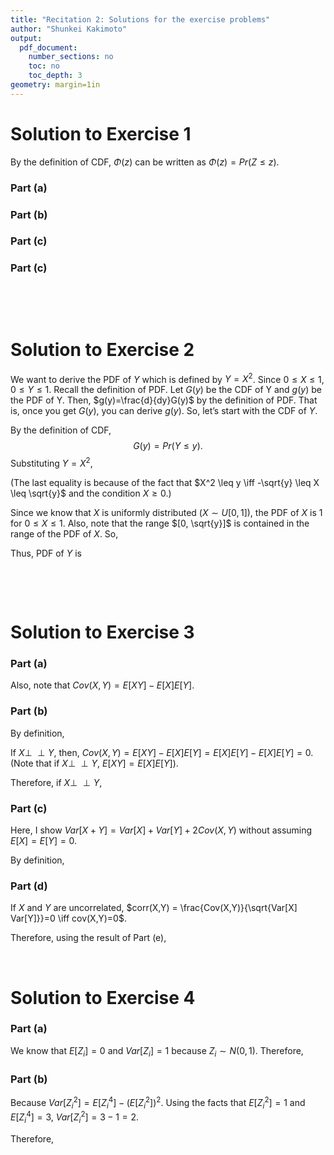 ```yaml
---
title: "Recitation 2: Solutions for the exercise problems"
author: "Shunkei Kakimoto"
output:
  pdf_document:
    number_sections: no
    toc: no
    toc_depth: 3
geometry: margin=1in
---
```



# Solution to Exercise 1
By the definition of CDF, $\Phi(z)$ can be written as $\Phi(z) = Pr(Z \leq z)$. 

\textcolor{red}{\textbf{Answers}:}

### Part (a)
\begin{equation*}
Pr(Z \leq b) = \Phi(b)
\end{equation*}

### Part (b)
\begin{equation*}
Pr(Z \leq b) = \int_{-\infty}^{b} \phi(z) \,dz
\end{equation*} 

### Part (c)
\begin{equation*}
Pr(a \leq Z \leq b) = Pr(Z \leq b) - Pr(Z \leq a) = \Phi(b) - \Phi(a)
\end{equation*} 

### Part (c)
\begin{equation*}
Pr(a \leq Z \leq b) = \int_{a}^{b} \phi(z) \,dz
\end{equation*} 

\

\

# Solution to Exercise 2

\textcolor{blue}{\textbf{Idea}}
We want to derive the PDF of $Y$ which is defined by $Y=X^2$. Since $0 \leq X \leq 1$, $0 \leq Y \leq 1$. Recall the definition of PDF. Let $G(y)$ be the CDF of Y and $g(y)$ be the PDF of Y. Then, $g(y)=\frac{d}{dy}G(y)$ by the definition of PDF. That is, once you get $G(y)$, you can derive $g(y)$. So, let's start with the CDF of $Y$. 

\textcolor{red}{\textbf{Answers}:}

By the definition of CDF, 
$$G(y) = Pr(Y \leq y).$$
Substituting $Y=X^2$, 
\begin{align*}
G(y) 
&= Pr(X^2 \leq y)\\
&= Pr(0 \leq X \leq \sqrt{y})
\end{align*}

(The last equality is because of the fact that $X^2 \leq y \iff -\sqrt{y} \leq X \leq \sqrt{y}$ and the condition $X \ge 0$.)


Since we know that $X$ is uniformly distributed ($X \sim U[0,1]$), the PDF of $X$ is $1$ for $0 \leq X \leq 1$. Also, note that the range $[0, \sqrt{y}]$ is contained in the range of the PDF of $X$. So, 

\begin{align}
G(y) = Pr(0 \leq X \leq \sqrt{y}) = \int_{0}^{\sqrt{y}} 1 dx = \sqrt{y}.
\end{align}


Thus, PDF of $Y$ is 
\begin{align*}
g(y) = \frac{d}{dy}G(y) = \frac{1}{2\sqrt{y}} \quad (0 \leq y \leq 1)
\end{align*}


\

\

# Solution to Exercise 3

\textcolor{red}{\textbf{Answers}:}

### Part (a)
\begin{align*}
Cov(X,Y) 
  &= E[(X-E[X])(Y-E[Y])] \\
  &= E\Bigr[XY-XE[Y]-E[X]Y + E[X]E[Y] \Bigr] \\
  &= E[XY]-E[X]E[Y]-E[X]E[Y] + E[X]E[Y] \quad  &(\text{linearity of expectation}) \\
  &= E[XY]-E[X]E[Y] \\
  &= E[XY] \quad &(E[X]=0 \text{ or } E[Y]=0)
\end{align*}

Also, note that $Cov(X,Y)=E[XY]-E[X]E[Y]$. 

### Part (b)
By definition, 
\begin{align*}
corr(X,Y) = \frac{Cov(X,Y)}{\sqrt{Var[X] Var[Y]}}
\end{align*}

If $X \perp\!\!\!\perp Y$, then, $Cov(X,Y) = E[XY]-E[X]E[Y] = E[X]E[Y] - E[X]E[Y] =0$. (Note that if $X \perp\!\!\!\perp Y$,  $E[XY]=E[X]E[Y]$). 

Therefore, if $X \perp\!\!\!\perp Y$, 
\begin{align*}
corr(X,Y) = \frac{Cov(X,Y)}{\sqrt{Var[X] Var[Y]}} = 0
\end{align*}


### Part (c)
Here, I show $Var[X+Y]=Var[X] + Var[Y] + 2Cov(X,Y)$ without assuming $E[X] = E[Y] = 0$. 

By definition, 
\begin{align*}
Var[X+Y] 
  &= E\Bigl[\Bigl( X+Y - E[X+Y] \Bigl)^2 \Bigl] \\
  &= E\Bigl[\Bigl( X+Y - E[X] - E[Y] \Bigl)^2 \Bigl]   &(\text{linearity of expectation}) \\
  &= E\Bigl[\Bigl(X - E[X]) + (Y - E[Y]) \Bigl)^2 \Bigl] \\
  &= E\Bigl[(X - E[X])^2 + (Y - E[Y])^2 + 2(X - E[X])(Y - E[Y])\Bigl] \\
  &= E[(X - E[X])^2] + E[(Y - E[Y])^2] + 2E[(X - E[X])(Y - E[Y])] &(\text{linearity of expectation}) \\
  &= Var[X] + Var[Y] + 2Cov(X,Y)
\end{align*}


### Part (d)

If $X$ and $Y$ are uncorrelated, $corr(X,Y) = \frac{Cov(X,Y)}{\sqrt{Var[X] Var[Y]}}=0 \iff cov(X,Y)=0$. 

Therefore, using the result of Part (e), 
\begin{align*}
Var[X+Y] = Var[X] + Var[Y] + 2Cov(X,Y) = Var[X] + Var[Y]
\end{align*}



\

# Solution to Exercise 4

### Part (a)
\begin{align*}
E[X] 
  &= E \Bigr[\sum_{i=1}^{k} Z_i^2 \Bigr] \\
  &= \sum_{i=1}^{k} E[Z_i^2] \quad &(Z_i \text{ are independent}) \\
  &= \sum_{i=1}^{k} (Var[Z_i] + (E[Z_i])^2) &(Var[Z_i] = E[Z_i^2] - (E[Z_i])^2) \\
\end{align*}

We know that $E[Z_i]=0$ and $Var[Z_i]=1$ because $Z_i \sim N(0,1)$.  Therefore, 

\begin{align*}
E[X] = \sum_{i=1}^{k} (1 + 0^2) = \sum_{i=1}^{k} 1 = k
\end{align*}


### Part (b)
\begin{align*}
Var[K]
  &= Var[Z_1^2 + Z_2^2] \\
  &= Var[Z_1^2] + Var[Z_2^2]  \quad (Z_1 \text{ and } Z_2 \text{ are independent})\\
\end{align*}

Because $Var[Z_i^2] = E[Z_i^4] - (E[Z_i^2])^2$. Using the facts that $E[Z_i^2]=1$ and $E[Z_i^4]=3$, $Var[Z_i^2]=3-1=2$.

Therefore, 
\begin{align*}
Var[K] = Var[Z_1^2] + Var[Z_2^2] = 2 + 2 =4
\end{align*}

